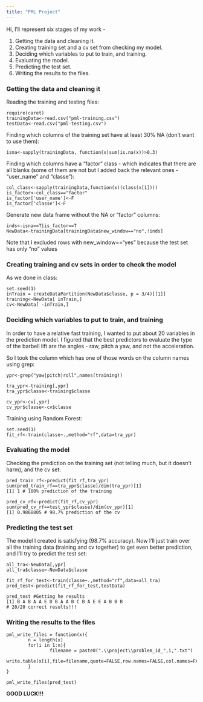```yaml
---
title: "PML Project"
---
```


Hi, I'll represent six stages of my work - 

  1. Getting the data and cleaning it.
  2. Creating training set and a cv set from checking my model.
  3. Deciding which variables to put to train, and training.
  4. Evaluating the model.
  5. Predicting the test set.
  6. Writing the results to the files.


### Getting the data and cleaning it
Reading the training and testing files:
```
require(caret)
trainingData<-read.csv("pml-training.csv")
testData<-read.csv("pml-testing.csv")
```

Finding which columns of the training set have at least 30% NA (don't want to use them):

```
isna<-sapply(trainingData, function(x)sum(is.na(x))>0.3)
```
Finding which columns have a "factor" class - which indicates that there are all blanks (some of them are not but I added back the relevant ones - "user_name" and "classe"):

```
col_class<-sapply(trainingData,function(x)(class(x[1])))
is_factor<-col_class=="factor"
is_factor['user_name']<-F
is_factor['classe']<-F
```

Generate new data frame without the NA or "factor" columns:
```
inds<-isna==T|is_factor==T
NewData<-trainingData[trainingData$new_window=="no",!inds]
```
Note that I excluded rows with new_window=="yes" because the test set has only "no" values

### Creating training and cv sets in order to check the model
As we done in class:
```
set.seed(1)
inTrain = createDataPartition(NewData$classe, p = 3/4)[[1]]
training<-NewData[ inTrain,]
cv<-NewData[ -inTrain,]
```

### Deciding which variables to put to train, and training
In order to have a relative fast training, I wanted to put about 20 variables in the prediction model.
I figured that the best predictors to evaluate the type of the barbell lift are the angles - raw, pitch a yaw, and not the acceleration.

So I took the column which has one of those words on the column names using grep:
```
ypr<-grep("yaw|pitch|roll",names(training))

tra_ypr<-training[,ypr]
tra_ypr$classe<-training$classe

cv_ypr<-cv[,ypr]
cv_ypr$classe<-cv$classe
```
Training using Random Forest:
```
set.seed(1)
fit_rf<-train(classe~.,method="rf",data=tra_ypr)
```

### Evaluating the model
Checking the prediction on the training set (not telling much, but it doesn't harm), and the cv set:
```
pred_train_rf<-predict(fit_rf,tra_ypr)
sum(pred_train_rf==tra_ypr$classe)/dim(tra_ypr)[1]
[1] 1 # 100% prediction of the training

pred_cv_rf<-predict(fit_rf,cv_ypr)
sum(pred_cv_rf==test_ypr$classe)/dim(cv_ypr)[1]
[1] 0.9868805 # 98.7% prediction of the cv
```
### Predicting the test set
The model I created is satisfying (98.7% accuracy).
Now I'll just train over all the training data (training and cv together) to get even better prediction, and I'll try to predict the test set:
```
all_tra<-NewData[,ypr]
all_tra$classe<-NewData$classe

fit_rf_for_test<-train(classe~.,method="rf",data=all_tra)
pred_test<-predict(fit_rf_for_test,testData)

pred_test #Getting he results
[1] B A B A A E D B A A B C B A E E A B B B 
# 20/20 correct results!!!
```

### Writing the results to the files
```
pml_write_files = function(x){
        n = length(x)
        for(i in 1:n){
                filename = paste0(".\\project\\problem_id_",i,".txt")
                write.table(x[i],file=filename,quote=FALSE,row.names=FALSE,col.names=FALSE)
        }
}

pml_write_files(pred_test)
```

**GOOD LUCK!!!**